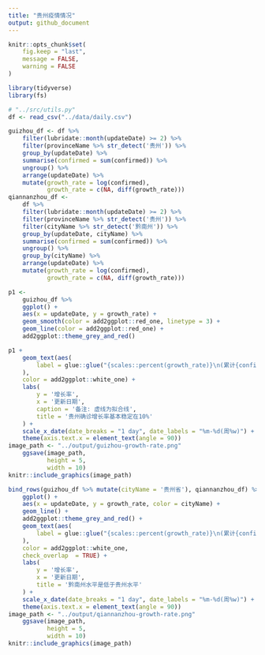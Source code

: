 ```yaml
---
title: "贵州疫情情况"
output: github_document
---
```


```r
knitr::opts_chunk$set(
	fig.keep = "last",
	message = FALSE,
	warning = FALSE
)
```


```r
library(tidyverse)
library(fs)
```

```r
# "../src/utils.py"
df <- read_csv("../data/daily.csv")
```

```r
guizhou_df <- df %>%
    filter(lubridate::month(updateDate) >= 2) %>%
    filter(provinceName %>% str_detect('贵州')) %>%
    group_by(updateDate) %>%
    summarise(confirmed = sum(confirmed)) %>%
    ungroup() %>%
    arrange(updateDate) %>%
    mutate(growth_rate = log(confirmed),
           growth_rate = c(NA, diff(growth_rate)))
qiannanzhou_df <-
    df %>%
    filter(lubridate::month(updateDate) >= 2) %>%
    filter(provinceName %>% str_detect('贵州')) %>%
    filter(cityName %>% str_detect('黔南州')) %>%
    group_by(updateDate, cityName) %>%
    summarise(confirmed = sum(confirmed)) %>%
    ungroup() %>%
    group_by(cityName) %>%
    arrange(updateDate) %>%
    mutate(growth_rate = log(confirmed),
           growth_rate = c(NA, diff(growth_rate)))

p1 <-
    guizhou_df %>%
    ggplot() +
    aes(x = updateDate, y = growth_rate) +
    geom_smooth(color = add2ggplot::red_one, linetype = 3) +
    geom_line(color = add2ggplot::red_one) +
    add2ggplot::theme_grey_and_red()
```

```r
p1 +
    geom_text(aes(
        label = glue::glue("{scales::percent(growth_rate)}\n(累计{confirmed})")
    ),
    color = add2ggplot::white_one) +
    labs(
        y = '增长率',
        x = '更新日期',
        caption = '备注: 虚线为拟合线',
        title = '贵州确诊增长率基本稳定在10%'
    ) +
    scale_x_date(date_breaks = "1 day", date_labels = "%m-%d(周%w)") +
    theme(axis.text.x = element_text(angle = 90))
image_path <- "../output/guizhou-growth-rate.png"
    ggsave(image_path,
           height = 5,
           width = 10)
knitr::include_graphics(image_path)
```

```r
bind_rows(guizhou_df %>% mutate(cityName = '贵州省'), qiannanzhou_df) %>% 
    ggplot() +
    aes(x = updateDate, y = growth_rate, color = cityName) +
    geom_line() +
    add2ggplot::theme_grey_and_red() +
    geom_text(aes(
        label = glue::glue("{scales::percent(growth_rate)}\n(累计{confirmed})")
    ),
    color = add2ggplot::white_one,
    check_overlap  = TRUE) +
    labs(
        y = '增长率',
        x = '更新日期',
        title = '黔南州水平是低于贵州水平'
    ) +
    scale_x_date(date_breaks = "1 day", date_labels = "%m-%d(周%w)") +
    theme(axis.text.x = element_text(angle = 90))
image_path <- "../output/qiannanzhou-growth-rate.png"
    ggsave(image_path,
           height = 5,
           width = 10)
knitr::include_graphics(image_path)
```

